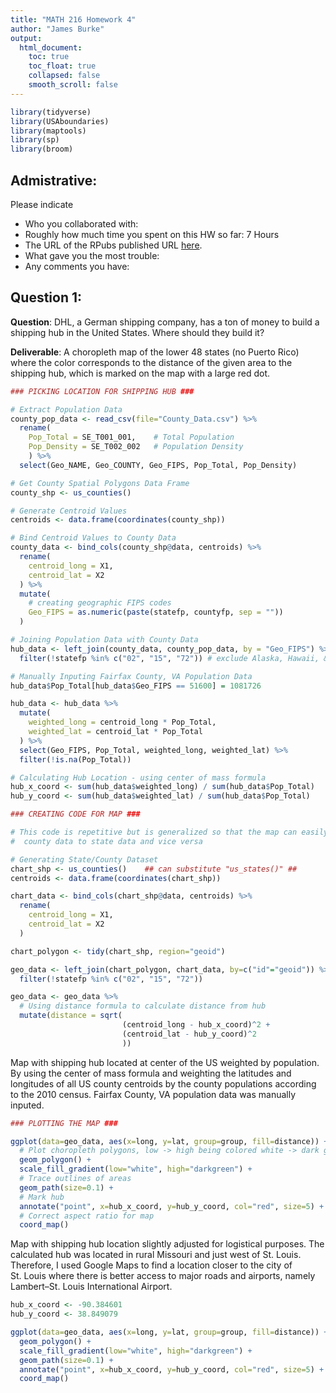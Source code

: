 ```yaml
---
title: "MATH 216 Homework 4"
author: "James Burke"
output:
  html_document:
    toc: true
    toc_float: true
    collapsed: false
    smooth_scroll: false
---
```


```r
library(tidyverse)
library(USAboundaries)
library(maptools)
library(sp)
library(broom)
```



## Admistrative:

Please indicate

* Who you collaborated with:
* Roughly how much time you spent on this HW so far: 7 Hours
* The URL of the RPubs published URL [here](http://rpubs.com/jamesburke4/HW-4).
* What gave you the most trouble:
* Any comments you have:



## Question 1:

**Question**:  DHL, a German shipping company, has a ton of money to build a
shipping hub in the United States. Where should they build it?

**Deliverable**: A choropleth map of the lower 48 states (no Puerto Rico) where
the color corresponds to the distance of the given area to the shipping hub,
which is marked on the map with a large red dot.

```r
### PICKING LOCATION FOR SHIPPING HUB ###

# Extract Population Data
county_pop_data <- read_csv(file="County_Data.csv") %>%
  rename(
    Pop_Total = SE_T001_001,    # Total Population
    Pop_Density = SE_T002_002   # Population Density
    ) %>% 
  select(Geo_NAME, Geo_COUNTY, Geo_FIPS, Pop_Total, Pop_Density)

# Get County Spatial Polygons Data Frame
county_shp <- us_counties()

# Generate Centroid Values
centroids <- data.frame(coordinates(county_shp))

# Bind Centroid Values to County Data
county_data <- bind_cols(county_shp@data, centroids) %>% 
  rename(
    centroid_long = X1,
    centroid_lat = X2
  ) %>% 
  mutate(
    # creating geographic FIPS codes
    Geo_FIPS = as.numeric(paste(statefp, countyfp, sep = ""))
  )

# Joining Population Data with County Data
hub_data <- left_join(county_data, county_pop_data, by = "Geo_FIPS") %>%
  filter(!statefp %in% c("02", "15", "72")) # exclude Alaska, Hawaii, & Puerto Rico

# Manually Inputing Fairfax County, VA Population Data
hub_data$Pop_Total[hub_data$Geo_FIPS == 51600] = 1081726

hub_data <- hub_data %>%
  mutate(
    weighted_long = centroid_long * Pop_Total,
    weighted_lat = centroid_lat * Pop_Total
  ) %>% 
  select(Geo_FIPS, Pop_Total, weighted_long, weighted_lat) %>%
  filter(!is.na(Pop_Total))

# Calculating Hub Location - using center of mass formula
hub_x_coord <- sum(hub_data$weighted_long) / sum(hub_data$Pop_Total)
hub_y_coord <- sum(hub_data$weighted_lat) / sum(hub_data$Pop_Total)
```




```r
### CREATING CODE FOR MAP ###

# This code is repetitive but is generalized so that the map can easily be switched from
#  county data to state data and vice versa

# Generating State/County Dataset
chart_shp <- us_counties()    ## can substitute "us_states()" ##
centroids <- data.frame(coordinates(chart_shp))

chart_data <- bind_cols(chart_shp@data, centroids) %>% 
  rename(
    centroid_long = X1,
    centroid_lat = X2
  )

chart_polygon <- tidy(chart_shp, region="geoid")

geo_data <- left_join(chart_polygon, chart_data, by=c("id"="geoid")) %>%
  filter(!statefp %in% c("02", "15", "72"))

geo_data <- geo_data %>% 
  # Using distance formula to calculate distance from hub
  mutate(distance = sqrt(
                         (centroid_long - hub_x_coord)^2 + 
                         (centroid_lat - hub_y_coord)^2
                         ))
```



Map with shipping hub located at center of the US weighted by population. By using the center of mass formula and weighting the latitudes and longitudes of all US county centroids by the county populations according to the 2010 census. Fairfax County, VA population data was manually inputed.
```r
### PLOTTING THE MAP ###

ggplot(data=geo_data, aes(x=long, y=lat, group=group, fill=distance)) +
  # Plot choropleth polygons, low -> high being colored white -> dark green
  geom_polygon() +
  scale_fill_gradient(low="white", high="darkgreen") + 
  # Trace outlines of areas
  geom_path(size=0.1) +
  # Mark hub
  annotate("point", x=hub_x_coord, y=hub_y_coord, col="red", size=5) +
  # Correct aspect ratio for map
  coord_map()
```


Map with shipping hub location slightly adjusted for logistical purposes. The calculated hub was located in rural Missouri and just west of St. Louis. Therefore, I used Google Maps to find a location closer to the city of St. Louis where there is better access to major roads and airports, namely Lambert–St. Louis International Airport.
```r
hub_x_coord <- -90.384601
hub_y_coord <- 38.849079

ggplot(data=geo_data, aes(x=long, y=lat, group=group, fill=distance)) +
  geom_polygon() +
  scale_fill_gradient(low="white", high="darkgreen") +
  geom_path(size=0.1) +
  annotate("point", x=hub_x_coord, y=hub_y_coord, col="red", size=5) +
  coord_map()
```
